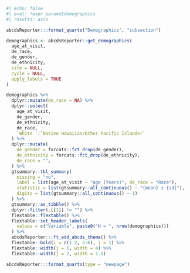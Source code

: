 
```r
#| echo: false
#| eval: !expr params$demographics
#| results: asis

abcdsReporter:::format_quarto("Demographics", "subsection")

demographics <- abcdsReporter::get_demographics(
  age_at_visit,
  de_race,
  de_gender,
  de_ethnicity,
  site = NULL,
  cycle = NULL,
  apply_labels = TRUE
)

demographics %>%
  dplyr::mutate(de_race = NA) %>%
  dplyr::select(
    age_at_visit,
    de_gender,
    de_ethnicity,
    de_race,
    `White `:`Native Hawaiian/Other Pacific Islander`
  ) %>%
  dplyr::mutate(
    de_gender = forcats::fct_drop(de_gender),
    de_ethnicity = forcats::fct_drop(de_ethnicity),
    de_race = "",
  ) %>%
  gtsummary::tbl_summary(
    missing = "no",
    label = list(age_at_visit ~ "Age (Years)", de_race = "Race"),
    statistic = list(gtsummary::all_continuous() ~ "{mean} ± {sd}"),
    digits = list(gtsummary::all_continuous() ~ 1)
  ) %>%
  gtsummary::as_tibble() %>%
  dplyr::filter(.[[1]] != "") %>%
  flextable::flextable() %>%
  flextable::set_header_labels(
    values = c("Variable", paste0("N = ", nrow(demographics)))
  ) %>%
  abcdsReporter:::ft_add_abcds_theme() %>%
  flextable::bold(i = c(1:2, 5:6), j = 1) %>%
  flextable::width(j = 1, width = 4) %>%
  flextable::width(j = 2, width = 1.5)

abcdsReporter:::format_quarto(type = "newpage")

```
